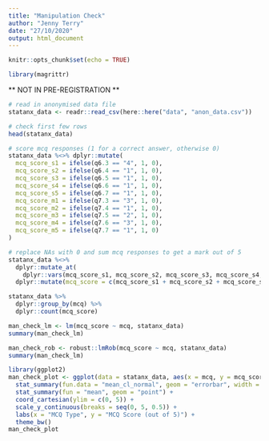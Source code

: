 ```yaml
---
title: "Manipulation Check"
author: "Jenny Terry"
date: "27/10/2020"
output: html_document
---
```


```r
knitr::opts_chunk$set(echo = TRUE)

library(magrittr)
```

** NOT IN PRE-REGISTRATION **

```r
# read in anonymised data file
statanx_data <- readr::read_csv(here::here("data", "anon_data.csv"))

# check first few rows
head(statanx_data)
```

```r
# score mcq responses (1 for a correct answer, otherwise 0)
statanx_data %<>% dplyr::mutate(
  mcq_score_s1 = ifelse(q6.3 == "4", 1, 0),
  mcq_score_s2 = ifelse(q6.4 == "1", 1, 0),
  mcq_score_s3 = ifelse(q6.5 == "1", 1, 0),
  mcq_score_s4 = ifelse(q6.6 == "1", 1, 0),
  mcq_score_s5 = ifelse(q6.7 == "1", 1, 0),
  mcq_score_m1 = ifelse(q7.3 == "3", 1, 0),
  mcq_score_m2 = ifelse(q7.4 == "1", 1, 0),
  mcq_score_m3 = ifelse(q7.5 == "2", 1, 0),
  mcq_score_m4 = ifelse(q7.6 == "3", 1, 0),
  mcq_score_m5 = ifelse(q7.7 == "1", 1, 0)
)
```

```r
# replace NAs with 0 and sum mcq responses to get a mark out of 5
statanx_data %<>% 
  dplyr::mutate_at(
    dplyr::vars(mcq_score_s1, mcq_score_s2, mcq_score_s3, mcq_score_s4, mcq_score_s5, mcq_score_m1, mcq_score_m2, mcq_score_m3, mcq_score_m4, mcq_score_m5), tidyr::replace_na, 0) %>%
  dplyr::mutate(mcq_score = c(mcq_score_s1 + mcq_score_s2 + mcq_score_s3 + mcq_score_s4 + mcq_score_s5 + mcq_score_m1 + mcq_score_m2 + mcq_score_m3 + mcq_score_m4 + mcq_score_m5))
```

```r
statanx_data %>% 
  dplyr::group_by(mcq) %>%
  dplyr::count(mcq_score)
```

```r
man_check_lm <- lm(mcq_score ~ mcq, statanx_data)
summary(man_check_lm)

man_check_rob <- robust::lmRob(mcq_score ~ mcq, statanx_data)
summary(man_check_lm)
```

```r
library(ggplot2)
man_check_plot <- ggplot(data = statanx_data, aes(x = mcq, y = mcq_score)) +
  stat_summary(fun.data = "mean_cl_normal", geom = "errorbar", width = .4) +
  stat_summary(fun = "mean", geom = "point") +
  coord_cartesian(ylim = c(0, 5)) +
  scale_y_continuous(breaks = seq(0, 5, 0.5)) +
  labs(x = "MCQ Type", y = "MCQ Score (out of 5)") +
  theme_bw()
man_check_plot
```



